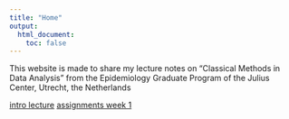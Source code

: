 ```yaml
---
title: "Home"
output:
  html_document:
    toc: false
---
```


This website is made to share my lecture notes on "Classical Methods in Data Analysis" from the Epidemiology Graduate Program of the Julius Center, Utrecht, the Netherlands

[intro lecture](intro.html)
[assignments week 1](assignments_week1.html)
